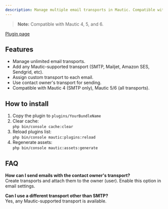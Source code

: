 ```yaml
---
description: Manage multiple email transports in Mautic. Compatible with Mautic 4, 5, and 6.
---
```


> **Note:** Compatible with Mautic 4, 5, and 6.

[Plugin page](https://www.mtcextendee.com/mautic-multiple-transport-bundle/)

## Features

- Manage unlimited email transports.
- Add any Mautic-supported transport (SMTP, Mailjet, Amazon SES, Sendgrid, etc).
- Assign custom transport to each email.
- Use contact owner's transport for sending.
- Compatible with Mautic 4 (SMTP only), Mautic 5/6 (all transports).

## How to install

1. Copy the plugin to `plugins/YourBundleName`
2. Clear cache:  
   `php bin/console cache:clear`
3. Reload plugins list:  
   `php bin/console mautic:plugins:reload`
4. Regenerate assets:  
   `php bin/console mautic:assets:generate`

## FAQ

**How can I send emails with the contact owner's transport?**  
Create transports and attach them to the owner (user). Enable this option in email settings.

**Can I use a different transport other than SMTP?**  
Yes, any Mautic-supported transport is available.

